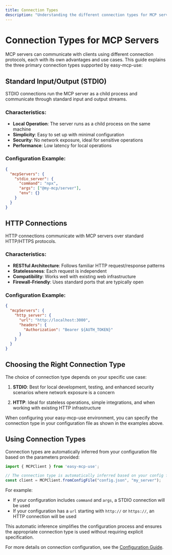 ```yaml
---
title: Connection Types
description: "Understanding the different connection types for MCP servers"
---
```


# Connection Types for MCP Servers

MCP servers can communicate with clients using different connection protocols, each with its own advantages and use cases. This guide explains the three primary connection types supported by easy-mcp-use:

## Standard Input/Output (STDIO)

STDIO connections run the MCP server as a child process and communicate through standard input and output streams.

### Characteristics:

- **Local Operation**: The server runs as a child process on the same machine
- **Simplicity**: Easy to set up with minimal configuration
- **Security**: No network exposure, ideal for sensitive operations
- **Performance**: Low latency for local operations

### Configuration Example:

```json
{
  "mcpServers": {
    "stdio_server": {
      "command": "npx",
      "args": ["@my-mcp/server"],
      "env": {}
    }
  }
}
```

## HTTP Connections

HTTP connections communicate with MCP servers over standard HTTP/HTTPS protocols.

### Characteristics:

- **RESTful Architecture**: Follows familiar HTTP request/response patterns
- **Statelessness**: Each request is independent
- **Compatibility**: Works well with existing web infrastructure
- **Firewall-Friendly**: Uses standard ports that are typically open

### Configuration Example:

```json
{
  "mcpServers": {
    "http_server": {
      "url": "http://localhost:3000",
      "headers": {
        "Authorization": "Bearer ${AUTH_TOKEN}"
      }
    }
  }
}
```

## Choosing the Right Connection Type

The choice of connection type depends on your specific use case:

1. **STDIO**: Best for local development, testing, and enhanced security scenarios where network exposure is a concern

2. **HTTP**: Ideal for stateless operations, simple integrations, and when working with existing HTTP infrastructure

When configuring your easy-mcp-use environment, you can specify the connection type in your configuration file as shown in the examples above.

## Using Connection Types

Connection types are automatically inferred from your configuration file based on the parameters provided:

```typescript
import { MCPClient } from 'easy-mcp-use';

// The connection type is automatically inferred based on your config file
const client = MCPClient.fromConfigFile("config.json", "my_server");
```

For example:

- If your configuration includes `command` and `args`, a STDIO connection will be used
- If your configuration has a `url` starting with `http://` or `https://`, an HTTP connection will be used

This automatic inference simplifies the configuration process and ensures the appropriate connection type is used without requiring explicit specification.

For more details on connection configuration, see the [Configuration Guide](./configuration).